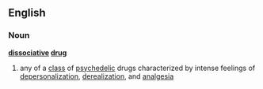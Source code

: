 ==English==
===Noun===
{{wikipedia}}
'''[[dissociative]] [[drug]]'''
# any of a [[class]] of [[psychedelic]] drugs characterized by intense feelings of [[depersonalization]], [[derealization]], and [[analgesia]]